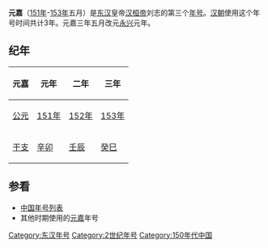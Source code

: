 {{Eranamebox|年号= 元嘉
|起讫时间= [[151年|151年]]-[[153年|153年]]五月
|政权= [[东汉|东汉]]
|帝王= [[汉桓帝|汉桓帝]]刘志
|历时= 3年
|timeline= <timeline>
ImageSize  = width:200 height:50
PlotArea   = width:180 height:30 left:10 bottom:20
TimeAxis   = orientation:horizontal
DateFormat = yyyy
Period     = from:25 till:220
AlignBars  = early
ScaleMajor = increment:195 start:25
Colors =
  id:canvas value:rgb(1,1,0.85)
BackgroundColors = canvas:canvas
PlotData =
  width:15 color:black
  bar:era from:start till:end
  bar:era from:146 till:167 color:red
  bar:era from:151 till:153 color:yellow
</timeline>
|说明= 元嘉在东汉及汉桓帝时期的位置
}}
'''元嘉'''（[[151年|151年]]-[[153年|153年]]五月）是[[东汉|东汉]]皇帝[[汉桓帝|汉桓帝]]刘志的第三个[[年号|年号]]。[[汉朝|汉朝]]使用这个年号时间共计3年。元嘉三年五月改元[[永兴_(东汉)|永兴]]元年。

==纪年==
{| class="wikitable" 
|-
!元嘉!!元年!!二年!!三年
|-
![[公元|公元]]
|[[151年|151年]]||[[152年|152年]]||[[153年|153年]]
|-
![[干支|干支]]
|[[辛卯|辛卯]]||[[壬辰|壬辰]]||[[癸巳|癸巳]]
|}

==参看==
*[[中国年号列表|中国年号列表]]
*其他时期使用的[[元嘉|元嘉]]年号

{{年号|[[和平_(东汉)|和平]]|[[中国年号列表|中国年号]]|[[永兴_(东汉)|永兴]]}}
{{漢朝年號}}

[[Category:东汉年号|Category:东汉年号]]
[[Category:2世纪年号|Category:2世纪年号]]
[[Category:150年代中国|Category:150年代中国]]